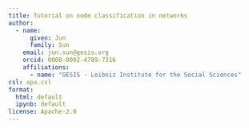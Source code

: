 ```yaml
---
title: Tutorial on node classification in networks
author:
  - name:
      given: Jun
      family: Sun
    email: jun.sun@gesis.org
    orcid: 0000-0002-4789-7316
    affiliations:
      - name: "GESIS - Leibniz Institute for the Social Sciences"
csl: apa.csl
format:
  html: default
  ipynb: default
license: Apache-2.0
---
```



